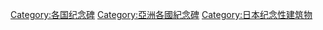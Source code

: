 [[Category:各国纪念碑|Category:各国纪念碑]]
[[Category:亞洲各國紀念碑|Category:亞洲各國紀念碑]]
[[Category:日本纪念性建筑物|Category:日本纪念性建筑物]]